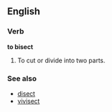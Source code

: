 ==English==
===Verb===
'''to bisect'''

#To cut or divide into two parts.

===See also===
*[[disect]]
*[[vivisect]]